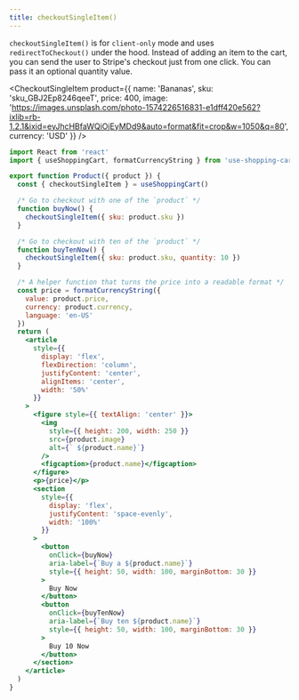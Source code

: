```yaml
---
title: checkoutSingleItem()
---
```


`checkoutSingleItem()` is for `client-only` mode and uses `redirectToCheckout()` under the hood. Instead of adding an item to the cart, you can send the user
to Stripe's checkout just from one click. You can pass it an optional quantity value.


<CheckoutSingleItem
  product={{
    name: 'Bananas',
    sku: 'sku_GBJ2Ep8246qeeT',
    price: 400,
    image:
      'https://images.unsplash.com/photo-1574226516831-e1dff420e562?ixlib=rb-1.2.1&ixid=eyJhcHBfaWQiOjEyMDd9&auto=format&fit=crop&w=1050&q=80',
    currency: 'USD'
  }}
/>

```jsx
import React from 'react'
import { useShoppingCart, formatCurrencyString } from 'use-shopping-cart'

export function Product({ product }) {
  const { checkoutSingleItem } = useShoppingCart()

  /* Go to checkout with one of the `product` */
  function buyNow() {
    checkoutSingleItem({ sku: product.sku })
  }

  /* Go to checkout with ten of the `product` */
  function buyTenNow() {
    checkoutSingleItem({ sku: product.sku, quantity: 10 })
  }

  /* A helper function that turns the price into a readable format */
  const price = formatCurrencyString({
    value: product.price,
    currency: product.currency,
    language: 'en-US'
  })
  return (
    <article
      style={{
        display: 'flex',
        flexDirection: 'column',
        justifyContent: 'center',
        alignItems: 'center',
        width: '50%'
      }}
    >
      <figure style={{ textAlign: 'center' }}>
        <img
          style={{ height: 200, width: 250 }}
          src={product.image}
          alt={` ${product.name}`}
        />
        <figcaption>{product.name}</figcaption>
      </figure>
      <p>{price}</p>
      <section
        style={{
          display: 'flex',
          justifyContent: 'space-evenly',
          width: '100%'
        }}
      >
        <button
          onClick={buyNow}
          aria-label={`Buy a ${product.name}`}
          style={{ height: 50, width: 100, marginBottom: 30 }}
        >
          Buy Now
        </button>
        <button
          onClick={buyTenNow}
          aria-label={`Buy ten ${product.name}`}
          style={{ height: 50, width: 100, marginBottom: 30 }}
        >
          Buy 10 Now
        </button>
      </section>
    </article>
  )
}
```
